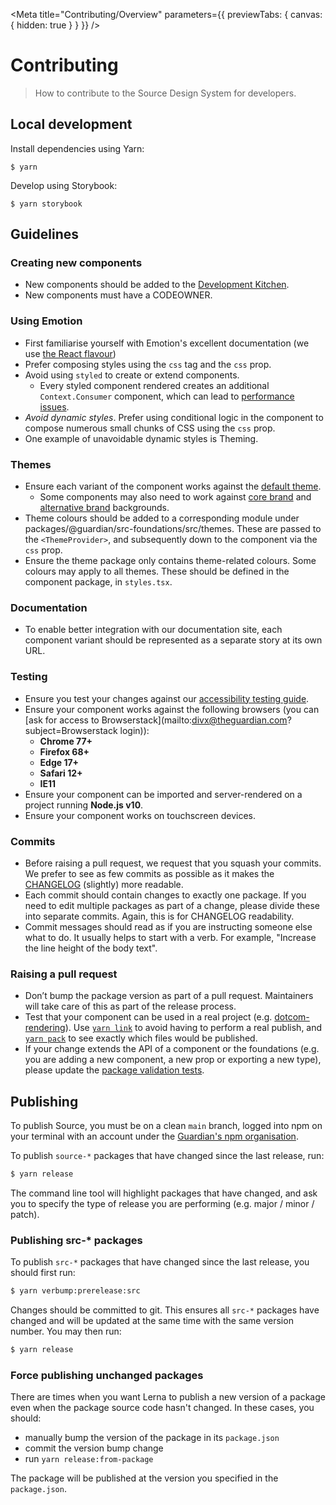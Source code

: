 
<Meta
	title="Contributing/Overview"
	parameters={{ previewTabs: { canvas: { hidden: true } } }}
/>

# Contributing

> How to contribute to the Source Design System for developers.

## Local development

Install dependencies using Yarn:

```shell
$ yarn
```

Develop using Storybook:

```shell
$ yarn storybook
```

## Guidelines

### Creating new components

-   New components should be added to the [Development Kitchen](https://github.com/guardian/source/tree/main/packages/%40guardian/source-react-components-development-kitchen).
-   New components must have a CODEOWNER.

### Using Emotion

-   First familiarise yourself with Emotion's excellent documentation (we use [the React flavour](https://emotion.sh/docs/introduction#react))
-   Prefer composing styles using the `css` tag and the `css` prop.
-   Avoid using `styled` to create or extend components.
    -   Every styled component rendered creates an additional `Context.Consumer` component, which can lead to [performance issues](https://calendar.perfplanet.com/2019/the-unseen-performance-costs-of-css-in-js-in-react-apps/).
-   <em>Avoid dynamic styles</em>. Prefer using conditional logic in the
    component to compose numerous small chunks of CSS using the `css` prop.
-   One example of unavoidable dynamic styles is Theming.

### Themes

-   Ensure each variant of the component works against the [default theme](https://www.theguardian.design/2a1e5182b/p/1377a6-themes/b/293ddb).
    -   Some components may also need to work against [core brand](https://www.theguardian.design/2a1e5182b/p/1377a6-themes/b/4893db) and [alternative brand](https://www.theguardian.design/2a1e5182b/p/1377a6-themes/b/21c6cc) backgrounds.
-   Theme colours should be added to a corresponding module under packages/@guardian/src-foundations/src/themes. These are passed to the `<ThemeProvider>`, and subsequently down to the component via the `css` prop.
-   Ensure the theme package only contains theme-related colours. Some colours may apply to all themes. These should be defined in the component package, in `styles.tsx`.

### Documentation

-   To enable better integration with our documentation site, each component variant should be represented as a separate story at its own URL.

### Testing

-   Ensure you test your changes against our [accessibility testing guide](https://github.com/guardian/source/blob/main/.github/PULL_REQUEST_TEMPLATE.md#accessibility).
-   Ensure your component works against the following browsers (you can [ask for access to Browserstack](mailto:divx@theguardian.com?subject=Browserstack login)):
    -   **Chrome 77+**
    -   **Firefox 68+**
    -   **Edge 17+**
    -   **Safari 12+**
    -   **IE11**
-   Ensure your component can be imported and server-rendered on a project running **Node.js v10**.
-   Ensure your component works on touchscreen devices.

### Commits

-   Before raising a pull request, we request that you squash your commits. We prefer to see as few commits as possible as it makes the [CHANGELOG](https://github.com/guardian/source/blob/main/CHANGELOG.md) (slightly) more readable.
-   Each commit should contain changes to exactly one package. If you need to edit multiple packages as part of a change, please divide these into separate commits. Again, this is for CHANGELOG readability.
-   Commit messages should read as if you are instructing someone else what to do. It usually helps to start with a verb. For example, "Increase the line height of the body text".

### Raising a pull request

-   Don’t bump the package version as part of a pull request. Maintainers will take care of this as part of the release process.
-   Test that your component can be used in a real project (e.g. [dotcom-rendering](https://github.com/guardian/dotcom-rendering)). Use [`yarn link`](https://yarnpkg.com/en/docs/cli/link) to avoid having to perform a real publish, and [`yarn pack`](https://yarnpkg.com/en/docs/cli/pack) to see exactly which files would be published.
-   If your change extends the API of a component or the foundations (e.g. you are adding a new component, a new prop or exporting a new type), please update the [package validation tests](https://github.com/guardian/source/tree/main/scripts/validate-dist).

## Publishing

To publish Source, you must be on a clean `main` branch, logged into npm on
your terminal with an account under the [Guardian's npm
organisation](https://www.npmjs.com/settings/guardian/packages).

To publish `source-*` packages that have changed since the last release, run:

```sh
$ yarn release
```

The command line tool will highlight packages that have changed, and ask you to
specify the type of release you are performing (e.g. major / minor / patch).

### Publishing src-\* packages

To publish `src-*` packages that have changed since the last release, you should
first run:

```sh
$ yarn verbump:prerelease:src
```

Changes should be committed to git. This ensures all `src-*` packages have
changed and will be updated at the same time with the same version number. You
may then run:

```sh
$ yarn release
```

### Force publishing unchanged packages

There are times when you want Lerna to publish a new version of a package even
when the package source code hasn't changed. In these cases, you should:

-   manually bump the version of the package in its `package.json`
-   commit the version bump change
-   run `yarn release:from-package`

The package will be published at the version you specified in the `package.json`.
